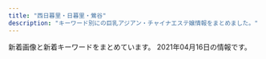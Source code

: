 ```yaml
---
title: "西日暮里・日暮里・鶯谷"
description: "キーワード別にの巨乳アジアン・チャイナエステ嬢情報をまとめました。"
---
```


新着画像と新着キーワードをまとめています。
2021年04月16日の情報です。

<DmmAffiliateIns />
<KeywordTable
  shops={
    [
    {
        "img_links": [
            "http://www.mac-riraku106.xyz/uploads/200501/1-200501144951148.jpg",
            "http://www.mac-riraku106.xyz/uploads/191209/1-191209122ZY50.jpg",
            "http://www.mac-riraku106.xyz/static/picture/michi01.png",
            "http://www.mac-riraku106.xyz/uploads/200501/1-200501145002a7.jpg",
            "http://www.mac-riraku106.xyz/uploads/191106/1-191106092T0531.jpg",
            "http://www.mac-riraku106.xyz/uploads/200501/1-200501145011C2.jpg",
            "http://www.mac-riraku106.xyz/uploads/200801/1-200P1110631926.jpg",
            "http://www.mac-riraku106.xyz/uploads/200325/1-2003251H312V4.jpg",
            "http://www.mac-riraku106.xyz/uploads/200501/1-200501125150516.jpg",
            "http://www.mac-riraku106.xyz/uploads/190723/23-1.jpg",
            "http://www.mac-riraku106.xyz/uploads/200501/1-200501125300127.jpg",
            "http://www.mac-riraku106.xyz/uploads/191219/1-19121912423J29.jpg",
            "http://www.mac-riraku106.xyz/uploads/190723/10-2.jpg",
            "http://www.mac-riraku106.xyz/static/picture/top-img09.png",
            "http://www.mac-riraku106.xyz/uploads/191106/1-191106092S0357.jpg",
            "http://www.mac-riraku106.xyz/uploads/191008/1-19100Q5451M20.jpg",
            "http://www.mac-riraku106.xyz/uploads/190723/33-1.jpg",
            "http://www.mac-riraku106.xyz/static/picture/1.jpg",
            "http://www.mac-riraku106.xyz/uploads/190723/23-2.jpg",
            "http://www.mac-riraku106.xyz/uploads/200608/1-20060Q0251EY.jpg",
            "http://www.mac-riraku106.xyz/uploads/191209/1-191209123459153.jpg",
            "http://www.mac-riraku106.xyz/uploads/190723/21-1.jpg",
            "http://www.mac-riraku106.xyz/uploads/200501/1-200501125251121.jpg",
            "http://www.mac-riraku106.xyz/static/picture/michi02.png",
            "http://www.mac-riraku106.xyz/uploads/191209/1-1912091229204E.jpg",
            "http://www.mac-riraku106.xyz/uploads/191128/1-19112Q3102OP.jpg",
            "http://www.mac-riraku106.xyz/uploads/200501/1-200501125159161.jpg",
            "http://www.mac-riraku106.xyz/uploads/190723/10-1.jpg",
            "http://www.mac-riraku106.xyz/uploads/191008/1-19100Q5453V63.jpg",
            "http://www.mac-riraku106.xyz/uploads/200801/1-200P1110412514.jpg",
            "http://www.mac-riraku106.xyz/static/picture/top-img02.png",
            "http://www.mac-riraku106.xyz/uploads/190826/1-1ZR6144611E0.jpg",
            "http://www.mac-riraku106.xyz/static/picture/2.jpg",
            "http://www.mac-riraku106.xyz/uploads/191128/1-19112Q31009521.jpg",
            "http://www.mac-riraku106.xyz/uploads/190723/25-1.jpg",
            "http://www.mac-riraku106.xyz/uploads/190723/1-2.jpg",
            "http://www.mac-riraku106.xyz/uploads/200818/1-200QQ55415J4.jpg",
            "http://www.mac-riraku106.xyz/uploads/190906/1-1ZZ612503C39.jpg",
            "http://www.mac-riraku106.xyz/uploads/190826/1-1ZR614462Qa.jpg",
            "http://www.mac-riraku106.xyz/static/picture/top-img03.png",
            "http://www.mac-riraku106.xyz/uploads/190926/1-1Z926131T2408.jpg",
            "http://www.mac-riraku106.xyz/uploads/190926/1-1Z926131R6102.jpg",
            "http://www.mac-riraku106.xyz/uploads/200317/1-20031G44235R7.jpg",
            "http://www.mac-riraku106.xyz/uploads/200325/1-2003251H340B9.jpg",
            "http://www.mac-riraku106.xyz/uploads/191219/1-191219124141563.jpg",
            "http://www.mac-riraku106.xyz/static/picture/top-img01.png",
            "http://www.mac-riraku106.xyz/uploads/200818/1-200QQ5535E92.jpg",
            "http://www.mac-riraku106.xyz/uploads/190723/1-1.jpg",
            "http://www.mac-riraku106.xyz/uploads/191106/1-191106092J62Y.jpg",
            "http://www.mac-riraku106.xyz/uploads/200818/1-200QQ554231G.jpg",
            "http://www.mac-riraku106.xyz/uploads/191128/1-19112Q3111UF.jpg",
            "http://www.mac-riraku106.xyz/uploads/200801/1-200P1110A4M2.jpg",
            "http://www.mac-riraku106.xyz/uploads/190723/30-1.jpg",
            "http://www.mac-riraku106.xyz/static/picture/tel.png",
            "http://www.mac-riraku106.xyz/uploads/190906/1-1ZZ6125225A4.jpg",
            "http://www.mac-riraku106.xyz/uploads/200310/1-200310130Z0421.jpg",
            "http://www.mac-riraku106.xyz/uploads/190723/34-1.jpg",
            "http://www.mac-riraku106.xyz/uploads/200310/1-200310130925920.jpg",
            "http://www.mac-riraku106.xyz/uploads/200608/1-20060Q02506204.jpg",
            "http://www.mac-riraku106.xyz/uploads/200310/1-20031013091I08.jpg",
            "http://www.mac-riraku106.xyz/uploads/200317/1-20031G4420c38.jpg",
            "http://www.mac-riraku106.xyz/uploads/200317/1-20031G44220J0.jpg",
            "http://www.mac-riraku106.xyz/uploads/190723/23-3.jpg",
            "http://www.mac-riraku106.xyz/static/picture/call.png"
        ],
        "station": "JR\u65e5\u66ae\u91cc\u99c5\u5357\u53e3",
        "keywords": {
            "94": 3,
            "D": 51,
            "E": 6,
            "85": 18,
            "C": 18,
            "86": 18,
            "F": 3
        },
        "name": "\u306f\u305f\u3061",
        "url": "http://www.mac-riraku106.xyz/"
    },
    {
        "img_links": [
            "https://www.sofia-est.com/img/girl/thumb/s106_2.jpg",
            "https://www.sofia-est.com/img/material/gm2_rollout.png",
            "https://www.sofia-est.com/img/girl/list/s85_list.jpg",
            "https://www.sofia-est.com/img/material/gm3_rollout.png",
            "https://www.sofia-est.com/img/girl/thumb/s85_3.jpg",
            "https://www.sofia-est.com/img/girl/thumb/s97_2.jpg",
            "https://www.sofia-est.com/img/girl/thumb/s85_2.jpg",
            "https://www.sofia-est.com/img/material/mob_t2.jpg",
            "https://www.sofia-est.com/img/girl/thumb/s92_1.jpg",
            "https://www.sofia-est.com/img/girl/main/s100_1.jpg",
            "https://www.sofia-est.com/img/top/topslide20141211.jpg",
            "https://www.sofia-est.com/img/material/top_movie.png",
            "https://www.sofia-est.com/img/material/photo6.jpg",
            "https://www.sofia-est.com/img/girl/thumb/s56_1.jpg",
            "https://www.sofia-est.com/img/girl/thumb/s81_4.jpg",
            "https://www.sofia-est.com/img/girl/main/s99_1.jpg",
            "https://www.sofia-est.com/img/girl/main/s84_1.jpg",
            "https://www.sofia-est.com/img/material/gm5_rollout.png",
            "https://www.sofia-est.com/img/top/topslide20141210.jpg",
            "https://www.sofia-est.com/img/girl/list/s92_list.jpg",
            "https://www.sofia-est.com/img/material/mob_t4.jpg",
            "https://www.sofia-est.com/img/girl/main/s57_1.jpg",
            "https://www.sofia-est.com/img/material/photo5.jpg",
            "https://www.sofia-est.com/img/material/movie_left_yaji.png",
            "https://www.sofia-est.com/img/girl/thumb/s100_2.jpg",
            "https://www.sofia-est.com/img/girl/thumb/s108_1.jpg",
            "https://www.sofia-est.com/img/girl/list/s111_list.jpg",
            "https://www.sofia-est.com/img/girl/thumb/s81_5.jpg",
            "https://www.sofia-est.com/img/material/movie_right_yaji.png",
            "https://www.sofia-est.com/img/material/iph.png",
            "https://www.sofia-est.com/img/material/phototxt.jpg",
            "https://www.sofia-est.com/img/material/page6_subt1.png",
            "https://www.sofia-est.com/img/material/page2_subt1.png",
            "https://www.sofia-est.com/img/material/top_news.png",
            "https://www.sofia-est.com/img/material/pagetop_rollout.png",
            "https://www.sofia-est.com/img/material/noimg_thumb.jpg",
            "https://www.sofia-est.com/img/girl/thumb/s106_1.jpg",
            "https://www.sofia-est.com/img/what/coupon202009.png",
            "https://www.sofia-est.com/img/material/photo3.jpg",
            "https://www.sofia-est.com/img/girl/thumb/s106_4.jpg",
            "https://www.sofia-est.com/img/material/photo2.jpg",
            "https://www.sofia-est.com/img/girl/main/s56_1.jpg",
            "https://www.sofia-est.com/img/material/doublecourse_rev1.png",
            "https://www.sofia-est.com/img/girl/list/s99_list.jpg",
            "https://www.sofia-est.com/img/girl/thumb/s100_1.jpg",
            "https://www.sofia-est.com/img/girl/thumb/s81_3.jpg",
            "https://www.sofia-est.com/img/material/photo1.jpg",
            "https://www.sofia-est.com/img/material/movieicon.png",
            "https://www.sofia-est.com/img/material/gm6_rollout.png",
            "https://www.sofia-est.com/img/girl/list/s94_list.jpg",
            "https://www.sofia-est.com/img/girl/main/s81_1.jpg",
            "https://www.sofia-est.com/img/material/noimg_b.jpg",
            "https://www.sofia-est.com/img/material/gm1_rollout.png",
            "https://www.sofia-est.com/img/girl/thumb/s81_2.jpg",
            "https://www.sofia-est.com/img/girl/pickup/pickup20191220093623.jpg",
            "https://www.sofia-est.com/img/girl/main/s92_1.jpg",
            "https://www.sofia-est.com/img/material/hosi5.png",
            "https://www.sofia-est.com/img/girl/thumb/s56_2.jpg",
            "https://www.sofia-est.com/img/girl/thumb/s55_1.jpg",
            "https://www.sofia-est.com/img/girl/thumb/s84_2.jpg",
            "https://www.sofia-est.com/img/girl/list/s108_list.jpg",
            "https://www.sofia-est.com/img/girl/list/s84_list.jpg",
            "https://www.sofia-est.com/img/material/top_infomation.png",
            "https://www.sofia-est.com/img/material/top_camp.png",
            "https://www.sofia-est.com/img/material/page3_subt1.png",
            "https://www.sofia-est.com/img/girl/thumb/s94_1.jpg",
            "https://www.sofia-est.com/img/material/noimg_m.jpg",
            "https://www.sofia-est.com/img/material/mob_t3.jpg",
            "https://www.sofia-est.com/img/top/topslide20150918.jpg",
            "https://www.sofia-est.com/img/girl/thumb/s57_1.jpg",
            "https://www.sofia-est.com/img/material/page8_subt2.png",
            "https://www.sofia-est.com/img/material/page3_1_subt1.png",
            "https://www.sofia-est.com/img/material/mob_m4.jpg",
            "https://www.sofia-est.com/img/girl/thumb/s106_5.jpg",
            "https://www.sofia-est.com/img/girl/pickup/pickup20200111122329.jpg",
            "https://www.sofia-est.com/img/girl/pickup/pickup20191220093702.jpg",
            "https://www.sofia-est.com/img/girl/list/s57_list.jpg",
            "https://www.sofia-est.com/img/girl/list/s89_list.jpg",
            "https://www.sofia-est.com/img/material/mobileqr.png",
            "https://www.sofia-est.com/img/material/page5_subt2.png",
            "https://www.sofia-est.com/img/girl/mobilepickup/mobilepickup20200302124127.jpg",
            "https://www.sofia-est.com/img/girl/thumb/s94_2.jpg",
            "https://www.sofia-est.com/img/material/top_about.png",
            "https://www.sofia-est.com/img/material/page4_subt2.png",
            "https://www.sofia-est.com/img/girl/main/s94_1.jpg",
            "https://www.sofia-est.com/img/material/courseoption_rev1.png",
            "https://www.sofia-est.com/img/material/mob_t1.jpg",
            "https://www.sofia-est.com/img/girl/main/s108_1.jpg",
            "https://www.sofia-est.com/img/material/top_pickup.png",
            "https://www.sofia-est.com/img/material/photobig.jpg",
            "https://www.sofia-est.com/img/material/mob_m3_rev1.jpg",
            "https://www.sofia-est.com/img/material/mob_youtube.png",
            "https://www.sofia-est.com/img/girl/thumb/s106_3.jpg",
            "https://www.sofia-est.com/img/material/course_tanta2.png",
            "https://www.sofia-est.com/img/girl/list/s81_list.jpg",
            "https://www.sofia-est.com/img/material/page7_subt1.png",
            "https://www.sofia-est.com/img/girl/thumb/s89_1.jpg",
            "https://www.sofia-est.com/img/girl/thumb/s99_1.jpg",
            "https://www.sofia-est.com/img/banner/koko_120x60.png",
            "https://www.sofia-est.com/img/girl/list/s56_list.jpg",
            "https://www.sofia-est.com/img/material/mob_m2_rev1.jpg",
            "https://www.sofia-est.com/img/girl/pickup/pickup20190509222453.jpg",
            "https://www.sofia-est.com/img/material/top_newface.png",
            "https://www.sofia-est.com/img/material/sd_rt_btn.png",
            "https://www.sofia-est.com/img/material/top_kodawariimg1.jpg",
            "https://www.sofia-est.com/img/material/page3_1_subt2.png",
            "https://www.sofia-est.com/img/girl/main/s85_1.jpg",
            "https://www.sofia-est.com/img/material/page6_subt3.png",
            "https://www.sofia-est.com/img/girl/thumb/s99_2.jpg",
            "https://www.sofia-est.com/img/girl/thumb/s81_1.jpg",
            "https://www.sofia-est.com/img/material/movie20141210.jpg",
            "https://www.sofia-est.com/img/girl/thumb/s84_1.jpg",
            "https://www.sofia-est.com/img/material/page5_subt1.png",
            "https://www.sofia-est.com/img/girl/main/s97_1.jpg",
            "https://www.sofia-est.com/img/material/mob_m5.jpg",
            "https://www.sofia-est.com/img/material/photo7.jpg",
            "https://www.sofia-est.com/img/girl/main/s106_1.jpg",
            "https://www.sofia-est.com/img/material/photo8.jpg",
            "https://www.sofia-est.com/img/material/page4_subt1.png",
            "https://www.sofia-est.com/img/material/top_twitter.png",
            "https://www.sofia-est.com/img/material/coursepoint_rev2.png",
            "https://www.sofia-est.com/img/girl/list/s100_list.jpg",
            "https://www.sofia-est.com/img/material/mob_t5.jpg",
            "https://www.sofia-est.com/img/material/page8_subt1.png",
            "https://www.sofia-est.com/img/material/top_kodawari.png",
            "https://www.sofia-est.com/img/material/photo4.jpg",
            "https://www.sofia-est.com/img/material/page6_subt2.png",
            "https://www.sofia-est.com/img/girl/list/s55_list.jpg",
            "https://www.sofia-est.com/img/material/yakusoku.png",
            "https://www.sofia-est.com/img/girl/thumb/s97_1.jpg",
            "https://www.sofia-est.com/img/girl/list/s106_list.jpg",
            "https://www.sofia-est.com/img/material/course_tanta1.png",
            "https://www.sofia-est.com/img/material/gm4_rollout.png",
            "https://www.sofia-est.com/img/girl/thumb/s85_1.jpg",
            "https://www.sofia-est.com/img/girl/thumb/s92_2.jpg",
            "https://www.sofia-est.com/img/girl/list/s97_list.jpg",
            "https://www.sofia-est.com/img/material/mob_m1_rev1.jpg"
        ],
        "name": "\u30bd\u30d5\u30a3\u30a2",
        "keywords": {
            "G": 2,
            "E": 1,
            "\u30bb\u30af\u30b7\u30fc": 24,
            "\u30c0\u30a4\u30ca\u30de\u30a4\u30c8": 1
        },
        "url": "https://www.sofia-est.com/",
        "station": "JR\u65e5\u66ae\u91cc\u99c5\u5357\u53e3"
    },
    {
        "img_links": [
            "http://www.relax-mirai.info/i/images/sayuri1.jpg",
            "http://www.relax-mirai.info/i/images/momo1.jpg",
            "http://www.relax-mirai.info/gals/risa1.jpg",
            "http://www.relax-mirai.info/images/info02.jpg",
            "http://www.relax-mirai.info/images/m04.jpg",
            "http://www.relax-mirai.info/gals/kaka1.jpg",
            "http://www.relax-mirai.info/images/qr.jpg",
            "http://www.relax-mirai.info/i/120/sayuri1.jpg",
            "http://www.relax-mirai.info/gals/aki1.jpg",
            "http://www.relax-mirai.info/images/info01.jpg",
            "http://www.relax-mirai.info/images/sayuri1.jpg",
            "http://www.relax-mirai.info/images/momo1.jpg",
            "http://www.relax-mirai.info/images/m03.jpg",
            "http://www.relax-mirai.info/gals/emi1.jpg",
            "http://www.relax-mirai.info/images/risa1.jpg",
            "http://www.relax-mirai.info/images/m02.jpg"
        ],
        "station": "\u65e5\u66ae\u91cc\u99c5\u6771\u53e3",
        "url": "http://www.relax-mirai.info/",
        "keywords": {},
        "name": "\u672a\u6765"
    },
    {
        "station": "JR\u897f\u65e5\u66ae\u91cc\u99c5",
        "name": "\u3075\u308f\u3075\u308f",
        "keywords": {
            "86": 24,
            "83": 36,
            "C": 36,
            "E": 12,
            "D": 24,
            "87": 12
        },
        "img_links": [
            "http://flowerscent.este.work/head_1_4691_1553674270167089.png",
            "http://flowerscent.este.work/head_3_4691_1556258938113847.png",
            "http://flowerscent.este.work/2/uploadimg/1599833697.jpg",
            "http://flowerscent.este.work/head_2_4691_1553674270815382.png",
            "http://flowerscent.este.work/2/uploadimg/1616469849.jpg",
            "http://flowerscent.este.work/2/uploadimg/1600260826.jpg"
        ],
        "url": "http://flowerscent.este.work/"
    },
    {
        "station": "JR\u9daf\u8c37\u99c5\u5317\u53e3",
        "img_links": [
            "http://es-rlx.com/staff/anna/01.jpg",
            "http://es-rlx.com/img/ttl_rec.png",
            "http://es-rlx.com/pic/top3.jpg",
            "http://es-rlx.com/img/access/road03.jpg",
            "http://es-rlx.com/pic/top2.jpg",
            "http://es-rlx.com/img/youtube.jpg",
            "http://es-rlx.com/i/files/homeimg.jpg",
            "http://es-rlx.com/staff/rumi/01mb.jpg",
            "http://es-rlx.com/img/access/road04.jpg",
            "http://es-rlx.com/img/access/roaddm.png",
            "http://es-rlx.com/img/ft_tel.png",
            "http://es-rlx.com/staff/mai/01mb.jpg",
            "http://es-rlx.com/pic/top1.jpg",
            "http://es-rlx.com/staff/anna/01mb.jpg",
            "http://es-rlx.com/staff/rumi/01.jpg",
            "http://es-rlx.com/img/access/road02.jpg",
            "http://es-rlx.com/img/ttl_staff.png",
            "http://es-rlx.com/img/access/kanban.png",
            "http://es-rlx.com/staff/sakura/01.jpg",
            "http://es-rlx.com/img/access/road01.jpg",
            "http://es-rlx.com/staff/minami/01.jpg",
            "http://es-rlx.com/staff/yuki/01mb.jpg",
            "http://es-rlx.com/staff/yuki/01.jpg",
            "http://es-rlx.com/pic/head.png",
            "http://es-rlx.com/staff/sakura/01mb.jpg",
            "http://es-rlx.com/img/ttl_mobile.png",
            "http://es-rlx.com/staff/minami/01mb.jpg",
            "http://es-rlx.com/img/ttl_tnew.png",
            "http://es-rlx.com/staff/mai/01.jpg"
        ],
        "name": "\u5065\u7f8e\u5802",
        "url": "http://es-rlx.com/",
        "keywords": {
            "C": 21
        }
    },
    {
        "keywords": {},
        "station": "JR\u9daf\u8c37\u99c5\u5317\u53e3",
        "url": "http://www.ai-lian.work/",
        "name": "\u5fc3\u7f8e",
        "img_links": [
            "http://www.ai-lian.work/images/mobile.jpg",
            "http://www.ai-lian.work/images/tel.jpg",
            "http://www.ai-lian.work/images/rec1.jpg",
            "http://www.ai-lian.work/img/saya1.jpg",
            "http://www.ai-lian.work/images/sys1.jpg",
            "http://www.ai-lian.work/images/staff_t.jpg",
            "http://www.ai-lian.work/img/yui1.jpg",
            "http://www.ai-lian.work/images/int2.jpg",
            "http://www.ai-lian.work/images/3.jpg",
            "http://www.ai-lian.work/images/head.jpg",
            "http://www.ai-lian.work/images/1.jpg",
            "http://www.ai-lian.work/images/2.jpg",
            "http://www.ai-lian.work/img/aya1.jpg",
            "http://www.ai-lian.work/images/interior_t.jpg",
            "http://www.ai-lian.work/images/line.png",
            "http://www.ai-lian.work/images/ta.jpg",
            "http://www.ai-lian.work/images/news.jpg",
            "http://www.ai-lian.work/images/int1.jpg"
        ]
    },
    {
        "name": "\u548c\u5408 \u308f\u3054\u3046",
        "keywords": {
            "D": 8,
            "86": 9,
            "E": 1
        },
        "station": "JR\u65e5\u66ae\u91cc\u99c5\u6771\u53e3",
        "img_links": [
            "http://esthe-aroma.red/images/news.png",
            "http://esthe-aroma.red/images/sruru.jpg",
            "http://esthe-aroma.red/images/cg04.jpg",
            "http://esthe-aroma.red/images/r4.jpg",
            "http://esthe-aroma.red/images/cg03.jpg",
            "http://esthe-aroma.red/images/cg08.jpg",
            "http://esthe-aroma.red/images/rec.png",
            "http://esthe-aroma.red/images/kan.jpg",
            "http://esthe-aroma.red/images/imm.jpg",
            "http://esthe-aroma.red/images/cg01.jpg",
            "http://esthe-aroma.red/images/cg09.jpg",
            "http://esthe-aroma.red/images/top.png",
            "http://esthe-aroma.red/images/r1.jpg",
            "http://esthe-aroma.red/images/r3.jpg",
            "http://esthe-aroma.red/images/precau.png",
            "http://esthe-aroma.red/images/cg06.jpg",
            "http://esthe-aroma.red/images/cg10.jpg",
            "http://esthe-aroma.red/images/staff_s.png",
            "http://esthe-aroma.red/images/cg07.jpg",
            "http://esthe-aroma.red/images/evetop.png",
            "http://esthe-aroma.red/images/r2.jpg",
            "http://esthe-aroma.red/link/menlog.jpg",
            "http://esthe-aroma.red/images/cg02.jpg"
        ],
        "url": "http://esthe-aroma.red/"
    },
    {
        "name": "\u6e29\u99a8\u6e2f-\u304a\u3093\u304d\u3087\u3046\u3053\u3046-",
        "url": "http://onkyoukou.tyo.cm/",
        "keywords": {
            "C": 13,
            "86": 3,
            "88": 6,
            "87": 3
        },
        "station": "JR\u897f\u65e5\u66ae\u91cc\u99c5",
        "img_links": [
            "http://onkyoukou.tyo.cm/photos/sites/88/2020/03/2020030111163079.jpg",
            "http://onkyoukou.tyo.cm/images/face_bj3.jpg",
            "http://onkyoukou.tyo.cm/images/s_pick.jpg",
            "http://onkyoukou.tyo.cm/photos/sites/88/2017/03/staff4.jpg",
            "http://onkyoukou.tyo.cm/images/acc1.jpg",
            "http://onkyoukou.tyo.cm/images/nbj3.jpg",
            "http://onkyoukou.tyo.cm/images/acc3.jpg",
            "http://onkyoukou.tyo.cm/images/n3.jpg",
            "http://onkyoukou.tyo.cm/images/line.jpg",
            "http://onkyoukou.tyo.cm/images/acc2.jpg",
            "http://onkyoukou.tyo.cm/images/s_link.jpg",
            "http://onkyoukou.tyo.cm/images/s_news.jpg",
            "http://onkyoukou.tyo.cm/images/mobile.jpg",
            "http://onkyoukou.tyo.cm/images/face_bj.jpg",
            "http://onkyoukou.tyo.cm/photos/sites/88/2017/03/staff2.jpg",
            "http://onkyoukou.tyo.cm/images/n1.jpg",
            "http://onkyoukou.tyo.cm/images/s_face.jpg",
            "http://onkyoukou.tyo.cm/images/s_staff1.jpg",
            "http://onkyoukou.tyo.cm/images/s_mobile.jpg",
            "http://onkyoukou.tyo.cm/images/top.png",
            "http://onkyoukou.tyo.cm/images/nbj1.jpg",
            "http://onkyoukou.tyo.cm/photos/sites/88/2017/03/staff1.jpg",
            "http://onkyoukou.tyo.cm/images/s_staff.jpg"
        ]
    },
    {
        "img_links": [
            "http://minopom.xyz/uploads/allimg/210406/1-21040614313L45.jpg",
            "http://minopom.xyz/uploads/210406/1-2104061433121E.jpg",
            "http://www.minopom.xyz/uploads/allimg/210410/1-210410144PY50.jpg",
            "http://minopom.xyz/uploads/allimg/210410/1-210410144U4934.jpg",
            "http://www.minopom.xyz/uploads/allimg/210410/1-21041014450GC.jpg",
            "http://minopom.xyz/uploads/allimg/210410/1-210410144323118.jpg",
            "http://www.minopom.xyz/picture/img.site-builder.jpg",
            "http://minopom.xyz/uploads/allimg/210415/1-21041509223b05.jpg",
            "http://www.minopom.xyz/picture/head.jpg",
            "http://minopom.xyz/uploads/allimg/210410/1-210410145204C9.jpg",
            "http://minopom.xyz/uploads/allimg/210410/1-21041014450GC.jpg",
            "http://www.minopom.xyz/uploads/allimg/210410/1-210410144323118.jpg",
            "http://minopom.xyz/uploads/210406/1-210406143244C2.jpg",
            "http://www.minopom.xyz/picture/totop_04.png",
            "http://minopom.xyz/picture/room1.jpg",
            "http://minopom.xyz/uploads/allimg/210410/1-210410145124148.jpg",
            "http://www.minopom.xyz/uploads/allimg/210410/1-210410145204C9.jpg",
            "http://minopom.xyz/uploads/allimg/210410/1-210410144PY50.jpg",
            "http://www.minopom.xyz/uploads/allimg/210410/1-2104101450455A.jpg",
            "http://minopom.xyz/picture/room3.jpg",
            "http://www.minopom.xyz/uploads/allimg/210406/1-21040614313L45.jpg",
            "http://minopom.xyz/picture/room2.jpg",
            "http://minopom.xyz/uploads/allimg/210410/1-2104101450455A.jpg",
            "http://www.minopom.xyz/uploads/allimg/210415/1-21041509223b05.jpg",
            "http://minopom.xyz/picture/img.site-builder.jpg",
            "http://www.minopom.xyz/uploads/allimg/210410/1-21041014413S64.jpg",
            "http://minopom.xyz/picture/head.jpg",
            "http://minopom.xyz/uploads/allimg/210410/1-21041014500NX.jpg",
            "http://minopom.xyz/picture/totop_04.png",
            "http://minopom.xyz/uploads/allimg/210410/1-21041014413S64.jpg",
            "http://minopom.xyz/uploads/210406/1-210406143111G0.jpg",
            "http://minopom.xyz/uploads/210415/1-210415091U5b7.jpg"
        ],
        "url": "http://minopom.xyz/",
        "name": "\u30ed\u30fc\u30ba",
        "keywords": {
            "\u4e73": 6
        },
        "station": "JR\u7530\u7aef\u99c5"
    },
    {
        "keywords": {
            "C": 6
        },
        "img_links": [
            "http://www.en-nippori.net/image/therapist/01.jpg",
            "http://www.en-nippori.net/image/therapist/02.jpg",
            "http://www.en-nippori.net/image/mainparts/images/navi01_06.jpg",
            "http://www.en-nippori.net/image/mainparts/main.jpg",
            "http://www.en-nippori.net/image/mainparts/images/navi01_05.jpg",
            "http://www.en-nippori.net/image/mainparts/images/navi01_03.jpg",
            "http://www.en-nippori.net/image/mainparts/images/navi01_02.jpg",
            "http://www.en-nippori.net/image/index/top.jpg",
            "http://www.en-nippori.net/image/therapist/06.jpg",
            "http://www.en-nippori.net/image/mainparts/images/navi01_07.jpg",
            "http://www.en-nippori.net/image/therapist/03.jpg",
            "http://www.en-nippori.net/image/therapist/04.jpg",
            "http://www.en-nippori.net/image/mainparts/images/navi01_04.jpg"
        ],
        "station": "JR\u65e5\u66ae\u91cc\u99c5\u6771\u53e3",
        "url": "http://www.en-nippori.net/",
        "name": "\u7e01"
    },
    {
        "keywords": {
            "E": 1,
            "87": 1,
            "D": 9,
            "85": 1,
            "C": 1,
            "86": 7,
            "84": 2
        },
        "name": "\u706f\u308a\u5c4b",
        "url": "http://chou.ies.bz/",
        "station": "JR\u897f\u65e5\u66ae\u91cc\u99c5",
        "img_links": [
            "http://chou.ies.bz/images/s_staff.jpg",
            "http://chou.ies.bz/images/n3.png",
            "http://chou.ies.bz/images/s_news.png",
            "http://chou.ies.bz/photos/sites/85/2019/06/2019062803491517.jpg",
            "http://chou.ies.bz/photos/sites/85/2019/07/2019070106320474.jpg",
            "http://chou.ies.bz/photos/sites/85/2019/07/2019070106333414.jpg",
            "http://chou.ies.bz/photos/sites/85/2020/12/2020120204265615.jpg",
            "http://chou.ies.bz/photos/sites/85/2020/12/2020121802483415.jpg",
            "http://chou.ies.bz/photos/sites/85/2019/07/2019070106330942.jpg",
            "http://chou.ies.bz/images/top.png",
            "http://chou.ies.bz/photos/sites/85/2020/10/2020100610383828.jpg",
            "http://chou.ies.bz/photos/sites/85/2020/10/2020100610370157.jpg",
            "http://chou.ies.bz/photos/sites/85/2019/07/2019070509385227.jpg",
            "http://chou.ies.bz/images/mobile.png",
            "http://chou.ies.bz/photos/sites/85/2019/12/2019120602315853.jpg",
            "http://chou.ies.bz/images/n1.jpg",
            "http://chou.ies.bz/images/s3.png",
            "http://chou.ies.bz/images/s_pick.png",
            "http://chou.ies.bz/images/s_link.png",
            "http://chou.ies.bz/images/s1.png",
            "http://chou.ies.bz/photos/sites/85/2020/12/2020120204150858.jpg",
            "http://chou.ies.bz/photos/sites/85/2019/07/2019070106340260.jpg"
        ]
    },
    {
        "keywords": {
            "83": 4,
            "D": 16,
            "87": 4,
            "86": 8
        },
        "name": "\u30e9\u30d4\u30b9",
        "url": "http://lapis.tyo.cm/",
        "img_links": [
            "http://lapis.tyo.cm/images/pick_bj1.jpg",
            "http://lapis.tyo.cm/photos/sites/75/2021/01/2021010407562324.jpg",
            "http://lapis.tyo.cm/images/s_blog.jpg",
            "http://lapis.tyo.cm/photos/sites/75/2021/01/2021010407562697.jpg",
            "http://lapis.tyo.cm/photos/sites/75/2021/01/2021010407562290.jpg",
            "http://lapis.tyo.cm/photos/sites/75/2021/01/2021010407562482.jpg",
            "http://lapis.tyo.cm/images/s_pick.jpg",
            "http://lapis.tyo.cm/images/nbj3.jpg",
            "http://lapis.tyo.cm/images/s_staff.jpg",
            "http://lapis.tyo.cm/images/new.jpg",
            "http://lapis.tyo.cm/images/s_link.jpg",
            "http://lapis.tyo.cm/images/nbj1.jpg",
            "http://lapis.tyo.cm/images/pick_bj3.jpg",
            "http://lapis.tyo.cm/images/top.png",
            "http://lapis.tyo.cm/images/mobile.jpg",
            "http://lapis.tyo.cm/images/s_face.jpg"
        ],
        "station": "JR\u9daf\u8c37\u99c5\u5317\u53e3"
    },
    {
        "name": "\u307f\u306a\u307f",
        "img_links": [
            "http://www.es-minami.com/img/yuki1.jpg",
            "http://www.es-minami.com/img/sayuri2.jpg",
            "http://www.es-minami.com/images/pick_staff6.jpg",
            "http://es-minami.com/img/mika1.jpg",
            "http://es-minami.com/images/nana1.jpg",
            "http://www.es-minami.com/gals/nana1.jpg",
            "http://es-minami.com/images/sayuri1.jpg",
            "http://es-minami.com/images/staff-bar.png",
            "http://es-minami.com/img/sayuri1.jpg",
            "http://es-minami.com/gals/mika2.jpg",
            "http://www.es-minami.com/gals/yuki1.jpg",
            "http://www.es-minami.com/gals/sakura1.jpg",
            "http://www.es-minami.com/images/riri1.jpg",
            "http://www.es-minami.com/img/nana1.jpg",
            "http://www.es-minami.com/gals/riri1.jpg",
            "http://www.es-minami.com/images/mika1.jpg",
            "http://es-minami.com/images/rika1.jpg",
            "http://es-minami.com/images/pick_staff6.jpg",
            "http://www.es-minami.com/gals/mika2.jpg",
            "http://es-minami.com/gals/rika1.jpg",
            "http://es-minami.com/gals/sakura1.jpg",
            "http://es-minami.com/img/yuki1.jpg",
            "http://www.es-minami.com/images/news.png",
            "http://www.es-minami.com/gals/rika1.jpg",
            "http://es-minami.com/images/mika1.jpg",
            "http://www.es-minami.com/images/nana1.jpg",
            "http://www.es-minami.com/img/riri1.jpg",
            "http://es-minami.com/gals/nana1.jpg",
            "http://es-minami.com/gals/sayuri1.jpg",
            "http://www.es-minami.com/img/mika2.jpg",
            "http://www.es-minami.com/img/mika1.jpg",
            "http://es-minami.com/images/mobole.png",
            "http://www.es-minami.com/images/mika2.jpg",
            "http://es-minami.com/gals/yuki1.jpg",
            "http://www.es-minami.com/images/sayuri1.jpg",
            "http://es-minami.com/gals/mika1.jpg",
            "http://es-minami.com/img/riri1.jpg",
            "http://es-minami.com/images/riri1.jpg",
            "http://www.es-minami.com/images/rika1.jpg",
            "http://es-minami.com/images/news.png",
            "http://www.es-minami.com/images/sayuri2.jpg",
            "http://www.es-minami.com/gals/sayuri2.jpg",
            "http://www.es-minami.com/gals/sayuri1.jpg",
            "http://www.es-minami.com/images/mobole.png",
            "http://es-minami.com/images/yuki1.jpg",
            "http://es-minami.com/images/sayuri2.jpg",
            "http://es-minami.com/img/nana1.jpg",
            "http://es-minami.com/img/mika2.jpg",
            "http://www.es-minami.com/img/sayuri1.jpg",
            "http://www.es-minami.com/images/yuki1.jpg",
            "http://es-minami.com/gals/riri1.jpg",
            "http://www.es-minami.com/images/staff-bar.png",
            "http://es-minami.com/img/sayuri2.jpg",
            "http://es-minami.com/gals/sayuri2.jpg",
            "http://www.es-minami.com/gals/mika1.jpg",
            "http://es-minami.com/images/mika2.jpg"
        ],
        "station": "JR\u65e5\u66ae\u91cc\u99c5\u6771\u53e3",
        "url": "http://es-minami.com/",
        "keywords": {}
    },
    {
        "url": "https://mominoki.tyo.ac/",
        "keywords": {
            "83": 4,
            "85": 12,
            "C": 15,
            "87": 8,
            "86": 4,
            "E": 4,
            "D": 24
        },
        "img_links": [
            "https://mominoki.tyo.ac/images/themes/pink/s_news.png",
            "https://mominoki.tyo.ac/images/themes/pink/s_link.png",
            "https://mominoki.tyo.ac/images/themes/pink/no1.png",
            "https://mominoki.tyo.ac/images/themes/pink/s_pickup.png",
            "https://mominoki.tyo.ac/images/themes/pink/s_ranking.png",
            "https://mominoki.tyo.ac/images/room3.jpg",
            "https://mominoki.tyo.ac/photos/sites/41/2021/03/202103150747058.jpg",
            "https://mominoki.tyo.ac/images/room4.jpg",
            "https://mominoki.tyo.ac/images/themes/pink/no2.png",
            "https://mominoki.tyo.ac/photos/sites/41/2020/09/2020092804344859.jpg",
            "https://mominoki.tyo.ac/images/room1.jpg",
            "https://mominoki.tyo.ac/images/room2.jpg",
            "https://mominoki.tyo.ac/images/themes/pink/s_newface.png",
            "https://mominoki.tyo.ac/images/themes/pink/s_staff.png",
            "https://mominoki.tyo.ac/photos/sites/41/2020/09/2020092810535583.jpg",
            "https://mominoki.tyo.ac/images/themes/pink/mobile.jpg",
            "https://mominoki.tyo.ac/photos/sites/41/2020/09/2020092801595154.jpg",
            "https://mominoki.tyo.ac/photos/sites/41/2020/09/2020092804344656.jpg",
            "https://mominoki.tyo.ac/images/themes/pink/r3.jpg",
            "https://mominoki.tyo.ac/images/themes/pink/line.png",
            "https://mominoki.tyo.ac/photos/sites/41/2021/03/202103150746598.jpg",
            "https://mominoki.tyo.ac/photos/sites/41/2020/09/2020092804344750.jpg",
            "https://mominoki.tyo.ac/photos/sites/41/2020/11/2020111401222038.jpg"
        ],
        "station": "\u753a\u5c4b\u99c51\u756a\u51fa\u53e3",
        "name": "\u3082\u307f\u306e\u6728"
    },
    {
        "keywords": {},
        "img_links": [
            "http://www.es-ms.work/images/int2.jpg",
            "http://www.es-ms.work/images/sys.jpg",
            "http://www.es-ms.work/images/s1.png",
            "http://www.es-ms.work/img/kaya1.jpg",
            "http://www.es-ms.work/images/3.jpg",
            "http://www.es-ms.work/staff/sayuri.jpg",
            "http://www.es-ms.work/staff/kaya.jpg",
            "http://www.es-ms.work/img/sayuri1.jpg",
            "http://www.es-ms.work/staff/rina.jpg",
            "http://www.es-ms.work/img/rina1.jpg",
            "http://www.es-ms.work/images/news.jpg",
            "http://www.es-ms.work/images/staff_t.jpg",
            "http://www.es-ms.work/images/interior_t.jpg",
            "http://www.es-ms.work/images/ac1.jpg",
            "http://www.es-ms.work/images/tg.jpg",
            "http://www.es-ms.work/images/rec2.jpg",
            "http://www.es-ms.work/images/int1.jpg",
            "http://www.es-ms.work/images/head.jpg",
            "http://www.es-ms.work/images/rec1.jpg",
            "http://www.es-ms.work/images/2.jpg",
            "http://www.es-ms.work/images/1.jpg"
        ],
        "station": "JR\u9daf\u8c37\u99c5\u5317\u53e3",
        "url": "http://www.es-ms.work/",
        "name": "\u685c\u306e\u5bb6"
    },
    {
        "keywords": {
            "85": 5,
            "D": 20,
            "86": 15
        },
        "url": "http://momo.tyo.cm/",
        "img_links": [
            "http://momo.tyo.cm/images/tit_com05.png",
            "http://momo.tyo.cm/images/bg_pick.png",
            "http://momo.tyo.cm/images/tit_staff.png",
            "http://momo.tyo.cm/images/news.png",
            "http://momo.tyo.cm/images/tit_com02.png",
            "http://momo.tyo.cm/images/tit03.png",
            "http://momo.tyo.cm/images/tit05.png",
            "http://momo.tyo.cm/images/tit_com04.png",
            "http://momo.tyo.cm/images/nav_link03.png",
            "http://momo.tyo.cm/images/border01.png",
            "http://momo.tyo.cm/images/tit_com.png",
            "http://momo.tyo.cm/images/nav_link06.png",
            "http://momo.tyo.cm/images/tit04.png",
            "http://momo.tyo.cm/images/border02.png",
            "http://momo.tyo.cm/images/tit02.png",
            "http://momo.tyo.cm/images/tit_link01.png",
            "http://momo.tyo.cm/photos/sites/53/2021/02/2021021607405730.jpg",
            "http://momo.tyo.cm/images/tit_com01.png",
            "http://momo.tyo.cm/photos/sites/53/2021/02/2021021607405578.jpg",
            "http://momo.tyo.cm/images/pagetop.png",
            "http://momo.tyo.cm/photos/sites/53/2021/02/2021021607405658.jpg",
            "http://momo.tyo.cm/images/top_slider02.jpg",
            "http://momo.tyo.cm/images/tit01.png",
            "http://momo.tyo.cm/images/nav_link02.png",
            "http://momo.tyo.cm/images/nav_link04.png",
            "http://momo.tyo.cm/images/nav_link05.png",
            "http://momo.tyo.cm/images/tit_com03.png",
            "http://momo.tyo.cm/images/nav_link01.png",
            "http://momo.tyo.cm/photos/sites/53/2021/02/2021021607405882.jpg",
            "http://momo.tyo.cm/images/top_slider01.jpg"
        ],
        "station": "JR\u65e5\u66ae\u91cc\u99c5\u5357\u53e3",
        "name": "\u6843"
    }
]
}
/>
<DmmAffiliateScript />

